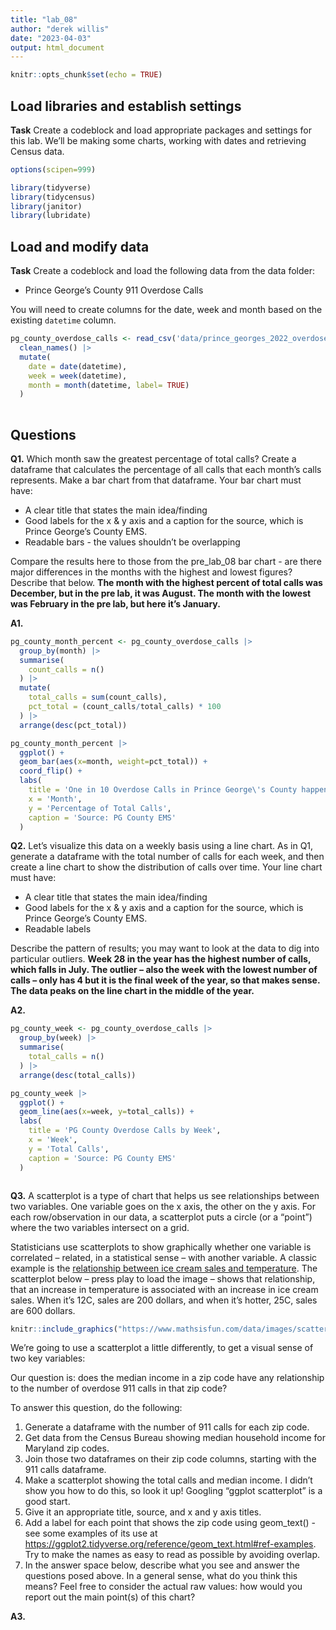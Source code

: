```yaml
---
title: "lab_08"
author: "derek willis"
date: "2023-04-03"
output: html_document
---
```


```r
knitr::opts_chunk$set(echo = TRUE)
```

## Load libraries and establish settings

**Task** Create a codeblock and load appropriate packages and settings for this lab. We'll be making some charts, working with dates and retrieving Census data.

```r
options(scipen=999)

library(tidyverse)
library(tidycensus)
library(janitor)
library(lubridate)
```

## Load and modify data

**Task** Create a codeblock and load the following data from the data folder:

-   Prince George's County 911 Overdose Calls

You will need to create columns for the date, week and month based on the existing `datetime` column.

```r
pg_county_overdose_calls <- read_csv('data/prince_georges_2022_overdoses.csv') |>
  clean_names() |>
  mutate(
    date = date(datetime),
    week = week(datetime),
    month = month(datetime, label= TRUE)
  )
  
```

## Questions

**Q1.** Which month saw the greatest percentage of total calls? Create a dataframe that calculates the percentage of all calls that each month's calls represents. Make a bar chart from that dataframe. Your bar chart must have:

-   A clear title that states the main idea/finding
-   Good labels for the x & y axis and a caption for the source, which is Prince George's County EMS.
-   Readable bars - the values shouldn't be overlapping

Compare the results here to those from the pre_lab_08 bar chart - are there major differences in the months with the highest and lowest figures? Describe that below. **The month with the highest percent of total calls was December, but in the pre lab, it was August. The month with the lowest was February in the pre lab, but here it's January.**

**A1.**

```r
pg_county_month_percent <- pg_county_overdose_calls |>
  group_by(month) |>
  summarise(
    count_calls = n()
  ) |> 
  mutate(
    total_calls = sum(count_calls),
    pct_total = (count_calls/total_calls) * 100
  ) |>
  arrange(desc(pct_total))

```

```r
pg_county_month_percent |>
  ggplot() +
  geom_bar(aes(x=month, weight=pct_total)) + 
  coord_flip() + 
  labs(
    title = 'One in 10 Overdose Calls in Prince George\'s County happen in December',
    x = 'Month',
    y = 'Percentage of Total Calls',
    caption = 'Source: PG County EMS'
  )
```

**Q2.** Let's visualize this data on a weekly basis using a line chart. As in Q1, generate a dataframe with the total number of calls for each week, and then create a line chart to show the distribution of calls over time. Your line chart must have:

-   A clear title that states the main idea/finding
-   Good labels for the x & y axis and a caption for the source, which is Prince George's County EMS.
-   Readable labels

Describe the pattern of results; you may want to look at the data to dig into particular outliers. **Week 28 in the year has the highest number of calls, which falls in July. The outlier – also the week with the lowest number of calls – only has 4 but it is the final week of the year, so that makes sense. The data peaks on the line chart in the middle of the year.**

**A2.**

```r
pg_county_week <- pg_county_overdose_calls |>
  group_by(week) |>
  summarise(
    total_calls = n()
  ) |>
  arrange(desc(total_calls))
```

```r
pg_county_week |>
  ggplot() +
  geom_line(aes(x=week, y=total_calls)) +
  labs(
    title = 'PG County Overdose Calls by Week',
    x = 'Week',
    y = 'Total Calls',
    caption = 'Source: PG County EMS'
  )
```

```r

```

**Q3.** A scatterplot is a type of chart that helps us see relationships between two variables. One variable goes on the x axis, the other on the y axis. For each row/observation in our data, a scatterplot puts a circle (or a "point") where the two variables intersect on a grid.

Statisticians use scatterplots to show graphically whether one variable is correlated -- related, in a statistical sense -- with another variable. A classic example is the [relationship between ice cream sales and temperature](https://www.mathsisfun.com/data/scatter-xy-plots.html). The scatterplot below -- press play to load the image -- shows that relationship, that an increase in temperature is associated with an increase in ice cream sales. When it's 12C, sales are 200 dollars, and when it's hotter, 25C, sales are 600 dollars.

```r
knitr::include_graphics("https://www.mathsisfun.com/data/images/scatter-ice-cream1.svg")
```

We're going to use a scatterplot a little differently, to get a visual sense of two key variables:

Our question is: does the median income in a zip code have any relationship to the number of overdose 911 calls in that zip code?

To answer this question, do the following:

1.  Generate a dataframe with the number of 911 calls for each zip code.
2.  Get data from the Census Bureau showing median household income for Maryland zip codes.
3.  Join those two dataframes on their zip code columns, starting with the 911 calls dataframe.
4.  Make a scatterplot showing the total calls and median income. I didn't show you how to do this, so look it up! Googling "ggplot scatterplot" is a good start.
5.  Give it an appropriate title, source, and x and y axis titles.
6.  Add a label for each point that shows the zip code using geom_text() - see some examples of its use at <https://ggplot2.tidyverse.org/reference/geom_text.html#ref-examples>. Try to make the names as easy to read as possible by avoiding overlap.
7.  In the answer space below, describe what you see and answer the questions posed above. In a general sense, what do you think this means? Feel free to consider the actual raw values: how would you report out the main point(s) of this chart?

**A3.**

```r
```
